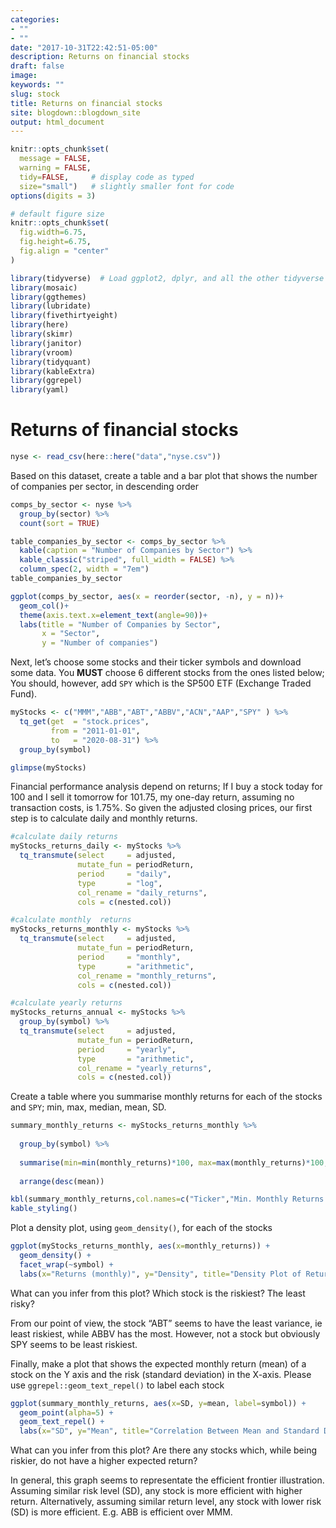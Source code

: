 ```yaml
---
categories:
- ""
- ""
date: "2017-10-31T22:42:51-05:00"
description: Returns on financial stocks
draft: false
image: 
keywords: ""
slug: stock
title: Returns on financial stocks
site: blogdown::blogdown_site
output: html_document
---
```


```r
knitr::opts_chunk$set(
  message = FALSE, 
  warning = FALSE, 
  tidy=FALSE,     # display code as typed
  size="small")   # slightly smaller font for code
options(digits = 3)

# default figure size
knitr::opts_chunk$set(
  fig.width=6.75, 
  fig.height=6.75,
  fig.align = "center"
)
```

```r
library(tidyverse)  # Load ggplot2, dplyr, and all the other tidyverse packages
library(mosaic)
library(ggthemes)
library(lubridate)
library(fivethirtyeight)
library(here)
library(skimr)
library(janitor)
library(vroom)
library(tidyquant)
library(kableExtra)
library(ggrepel)
library(yaml)
```

# Returns of financial stocks

```r
nyse <- read_csv(here::here("data","nyse.csv"))
```

Based on this dataset, create a table and a bar plot that shows the number of companies per sector, in descending order

```r

comps_by_sector <- nyse %>% 
  group_by(sector) %>% 
  count(sort = TRUE) 

table_companies_by_sector <- comps_by_sector %>%
  kable(caption = "Number of Companies by Sector") %>%
  kable_classic("striped", full_width = FALSE) %>%
  column_spec(2, width = "7em")
table_companies_by_sector

ggplot(comps_by_sector, aes(x = reorder(sector, -n), y = n))+
  geom_col()+
  theme(axis.text.x=element_text(angle=90))+
  labs(title = "Number of Companies by Sector",
       x = "Sector", 
       y = "Number of companies")

```
Next, let's choose some stocks and their ticker symbols and download some data. You **MUST** choose 6 different stocks from the ones listed below; You should, however, add `SPY` which is the SP500 ETF (Exchange Traded Fund).


```r

myStocks <- c("MMM","ABB","ABT","ABBV","ACN","AAP","SPY" ) %>%
  tq_get(get  = "stock.prices",
         from = "2011-01-01",
         to   = "2020-08-31") %>%
  group_by(symbol) 

glimpse(myStocks) 
```

Financial performance analysis depend on returns; If I buy a stock today for 100 and I sell it tomorrow for 101.75, my one-day return, assuming no transaction costs, is 1.75%. So given the adjusted closing prices, our first step is to calculate daily and monthly returns.

```r
#calculate daily returns
myStocks_returns_daily <- myStocks %>%
  tq_transmute(select     = adjusted, 
               mutate_fun = periodReturn, 
               period     = "daily", 
               type       = "log",
               col_rename = "daily_returns",
               cols = c(nested.col))  

#calculate monthly  returns
myStocks_returns_monthly <- myStocks %>%
  tq_transmute(select     = adjusted, 
               mutate_fun = periodReturn, 
               period     = "monthly", 
               type       = "arithmetic",
               col_rename = "monthly_returns",
               cols = c(nested.col)) 

#calculate yearly returns
myStocks_returns_annual <- myStocks %>%
  group_by(symbol) %>%
  tq_transmute(select     = adjusted, 
               mutate_fun = periodReturn, 
               period     = "yearly", 
               type       = "arithmetic",
               col_rename = "yearly_returns",
               cols = c(nested.col))
```

Create a table where you summarise monthly returns for each of the stocks and `SPY`; min, max, median, mean, SD.

```r

summary_monthly_returns <- myStocks_returns_monthly %>% 
  
  group_by(symbol) %>% 
  
  summarise(min=min(monthly_returns)*100, max=max(monthly_returns)*100,median=median(monthly_returns)*100,mean=mean(monthly_returns)*100,SD=sd(monthly_returns)*100) %>% 
  
  arrange(desc(mean))

kbl(summary_monthly_returns,col.names=c("Ticker","Min. Monthly Returns (%)","Max. Monthly Returns (%)","Median Monthly Returns (%)","Mean Monthly Returns (%)","Standard Deviation Monthly Returns (%)")) %>%
kable_styling()

```

Plot a density plot, using `geom_density()`, for each of the stocks
```r

ggplot(myStocks_returns_monthly, aes(x=monthly_returns)) + 
  geom_density() + 
  facet_wrap(~symbol) + 
  labs(x="Returns (monthly)", y="Density", title="Density Plot of Returns (monthly)")

```

What can you infer from this plot? Which stock is the riskiest? The least risky? 

From our point of view, the stock "ABT" seems to have the least variance, ie least riskiest, while ABBV has the most. However, not a stock but obviously SPY seems to be least riskiest.

Finally, make a plot that shows the expected monthly return (mean) of a stock on the Y axis and the risk (standard deviation) in the X-axis. Please use `ggrepel::geom_text_repel()` to label each stock

```r

ggplot(summary_monthly_returns, aes(x=SD, y=mean, label=symbol)) + 
  geom_point(alpha=5) + 
  geom_text_repel() + 
  labs(x="SD", y="Mean", title="Correlation Between Mean and Standard Deviation of  Returns (monthly)") 

```

What can you infer from this plot? Are there any stocks which, while being riskier, do not have a higher expected return?

In general, this graph seems to representate the efficient frontier illustration. Assuming similar risk level (SD), any stock is more efficient with higher return. Alternatively, assuming similar return level, any stock with lower risk (SD) is more efficient. E.g. ABB is efficient over MMM.